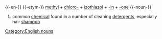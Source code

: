 {{-en-}}
{{-etym-}}
[[methyl]] + [[chloro-]] + [[izothiazol]] + [[-in]] + [[-one]]
{{-noun-}}
#common [[chemical]] found in a number of cleaning [[detergent]]s, especially hair [[shampoo]]

[[Category:English nouns]]